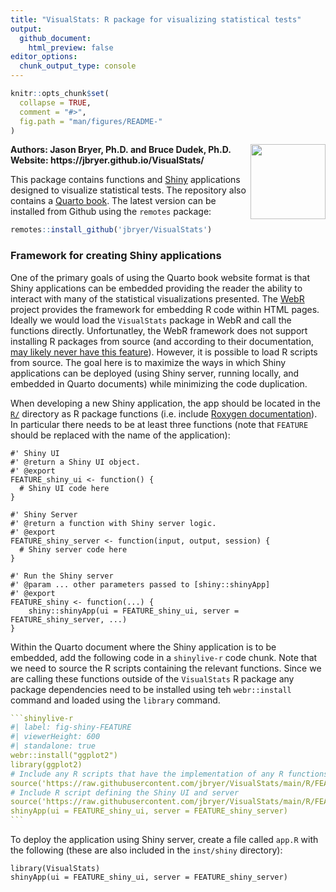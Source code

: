```yaml
---
title: "VisualStats: R package for visualizing statistical tests"
output:
  github_document:
    html_preview: false
editor_options:
  chunk_output_type: console
---
```


```r
knitr::opts_chunk$set(
  collapse = TRUE,
  comment = "#>",
  fig.path = "man/figures/README-"
)
```

<img src="man/figures/VisualStats.png" align="right" width="120" />

**Authors: Jason Bryer, Ph.D. and Bruce Dudek, Ph.D.**    
**Website: https://jbryer.github.io/VisualStats/**

This package contains functions and [Shiny](https://shiny.rstudio.com) applications designed to visualize statistical tests. The repository also contains a [Quarto book](https://jbryer.github.io/VisualStats). The latest version can be installed from Github using the `remotes` package:

```r
remotes::install_github('jbryer/VisualStats')
```


### Framework for creating Shiny applications

One of the primary goals of using the Quarto book website format is that Shiny applications can be embedded providing the reader the ability to interact with many of the statistical visualizations presented. The [WebR](https://docs.r-wasm.org/webr/latest/) project provides the framework for embedding R code within HTML pages. Ideally we would load the `VisualStats` package in WebR and call the functions directly. Unfortunatley, the WebR framework does not support installing R packages from source (and according to their documentation, [may likely never have this feature](https://docs.r-wasm.org/webr/latest/building.html#:~:text=It%20is%20not%20possible%20to,to%20install%20packages%20in%20webR.)). However, it is possible to load R scripts from source. The goal here is to maximize the ways in which Shiny applications can be deployed (using Shiny server, running locally, and embedded in Quarto documents) while minimizing the code duplication.

When developing a new Shiny application, the app should be located in the [`R/`](R/) directory as R package functions (i.e. include [Roxygen documentation](https://roxygen2.r-lib.org)). In particular there needs to be at least three functions (note that `FEATURE` should be replaced with the name of the application):

```
#' Shiny UI
#' @return a Shiny UI object.
#' @export
FEATURE_shiny_ui <- function() {
  # Shiny UI code here
}

#' Shiny Server
#' @return a function with Shiny server logic.
#' @export
FEATURE_shiny_server <- function(input, output, session) {
  # Shiny server code here
}

#' Run the Shiny server
#' @param ... other parameters passed to [shiny::shinyApp]
#' @export
FEATURE_shiny <- function(...) {
	shiny::shinyApp(ui = FEATURE_shiny_ui, server = FEATURE_shiny_server, ...)
}
```

Within the Quarto document where the Shiny application is to be embedded, add the following code in a `shinylive-r` code chunk. Note that we need to source the R scripts containing the relevant functions. Since we are calling these functions outside of the `VisualStats` R package any package dependencies need to be installed using teh `webr::install` command and loaded using the `library` command.

````yml
```shinylive-r
#| label: fig-shiny-FEATURE
#| viewerHeight: 600
#| standalone: true
webr::install("ggplot2")
library(ggplot2)
# Include any R scripts that have the implementation of any R functions used
source('https://raw.githubusercontent.com/jbryer/VisualStats/main/R/FEATURE_vis.R')
# Include R script defining the Shiny UI and server
source('https://raw.githubusercontent.com/jbryer/VisualStats/main/R/FEATURE_shiny.R')
shinyApp(ui = FEATURE_shiny_ui, server = FEATURE_shiny_server)
```
````

To deploy the application using Shiny server, create a file called `app.R` with the following (these are also included in the `inst/shiny` directory):

```
library(VisualStats)
shinyApp(ui = FEATURE_shiny_ui, server = FEATURE_shiny_server)
```
